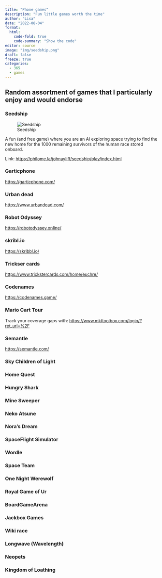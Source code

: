```yaml
---
title: "Phone games"
description: "Fun little games worth the time"
author: "Lisa"
date: "2022-08-04"
format:
  html:
    code-fold: true
    code-summary: "Show the code"
editor: source
image: "img/seedship.png"
draft: false
freeze: true
categories:
  - 365
  - games
---
```


## Random assortment of games that I particularly enjoy and would endorse

### Seedship

![Seedship](img/seedship.png)

A fun (and free game) where you are an AI exploring space trying to find the new home for the 1000 remaining survivors of the human race stored onboard.

Link: <https://philome.la/johnayliff/seedship/play/index.html>

### Garticphone 

<https://garticphone.com/>

### Urban dead

<https://www.urbandead.com/> 

### Robot Odyssey 

<https://robotodyssey.online/> 

### skribl.io

<https://skribbl.io/> 

### Trickser cards 

<https://www.trickstercards.com/home/euchre/>

### Codenames 

<https://codenames.game/> 

### Mario Cart Tour

Track your coverage gaps with: <https://www.mkttoolbox.com/login/?ret_url=%2F> 

### Semantle 

<https://semantle.com/> 

### Sky Children of Light

### Home Quest

### Hungry Shark

### Mine Sweeper

### Neko Atsune

### Nora's Dream 

### SpaceFlight Simulator

### Wordle 

### Space Team

### One Night Werewolf

### Royal Game of Ur 

### BoardGameArena 

### Jackbox Games 

### Wiki race

### Longwave (Wavelength)

### Neopets

### Kingdom of Loathing







